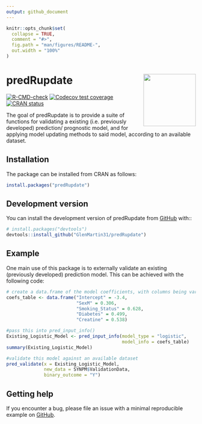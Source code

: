 ```yaml
---
output: github_document
---
```


<!-- README.md is generated from README.Rmd. Please edit that file -->

```r
knitr::opts_chunk$set(
  collapse = TRUE,
  comment = "#>",
  fig.path = "man/figures/README-",
  out.width = "100%"
)
```

# predRupdate <a href="https://glenmartin31.github.io/predRupdate/"><img src="man/figures/logo.png" align="right" height="139" /></a>

<!-- badges: start -->
[![R-CMD-check](https://github.com/GlenMartin31/predRupdate/actions/workflows/R-CMD-check.yaml/badge.svg)](https://github.com/GlenMartin31/predRupdate/actions/workflows/R-CMD-check.yaml)
[![Codecov test coverage](https://codecov.io/gh/GlenMartin31/predRupdate/branch/master/graph/badge.svg)](https://app.codecov.io/gh/GlenMartin31/predRupdate?branch=master)
[![CRAN status](https://www.r-pkg.org/badges/version/predRupdate)](https://CRAN.R-project.org/package=predRupdate)
<!-- badges: end -->

The goal of predRupdate is to provide a suite of functions for validating a existing (i.e. previously developed) prediction/ prognostic model, and for applying model updating methods to said model, according to an available dataset.

## Installation
The package can be installed from CRAN as follows:
```r
install.packages("predRupdate")
```


## Development version
You can install the development version of predRupdate from [GitHub](https://github.com/) with::
``` r
# install.packages("devtools")
devtools::install_github("GlenMartin31/predRupdate")
```

## Example
One main use of this package is to externally validate an existing (previously developed) prediction model. This can be achieved with the following code:

```r
# create a data.frame of the model coefficients, with columns being variables
coefs_table <- data.frame("Intercept" = -3.4,
                          "SexM" = 0.306,
                          "Smoking_Status" = 0.628,
                          "Diabetes" = 0.499,
                          "Creatine" = 0.538)

#pass this into pred_input_info()
Existing_Logistic_Model <- pred_input_info(model_type = "logistic",
                                           model_info = coefs_table)
summary(Existing_Logistic_Model)

#validate this model against an available dataset
pred_validate(x = Existing_Logistic_Model,
              new_data = SYNPM$ValidationData,
              binary_outcome = "Y")
```

## Getting help
If you encounter a bug, please file an issue with a minimal reproducible example on [GitHub](https://github.com/GlenMartin31/predRupdate).
